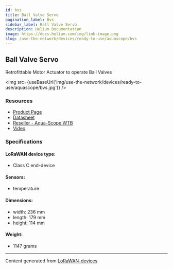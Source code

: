 ```yaml
---
id: bvs
title: Ball Valve Servo
pagination_label: Bvs
sidebar_label: Ball Valve Servo
description: Helium Documentation
image: https://docs.helium.com/img/link-image.png
slug: /use-the-network/devices/ready-to-use/aquascope/bvs
---
```



## Ball Valve Servo

Retrofittable Motor Actuator to operate Ball Valves

<img src={useBaseUrl('img/use-the-network/devices/ready-to-use/aquascope/bvs.jpg')} />

### Resources

- [Product Page](https://www.aqua-scope.com/ball-valve-servo.html)
- [Datasheet](https://www.aqua-scope.com/fileadmin/docs/BVSLWE01_DataSheet.pdf)
- [Reseller - Aqua-Scope WTB](https://www.aqua-scope.com/buy.html)
- [Video](https://www.youtube.com/watch?v=SsR9Trlw3SU)

### Specifications

#### LoRaWAN device type:

- Class C end-device

#### Sensors:

- temperature

#### Dimensions:

- width: 236 mm
- length: 179 mm
- height: 114 mm

#### Weight:

- 1147 grams

---

Content generated from [LoRaWAN-devices](https://github.com/TheThingsNetwork/lorawan-devices)
